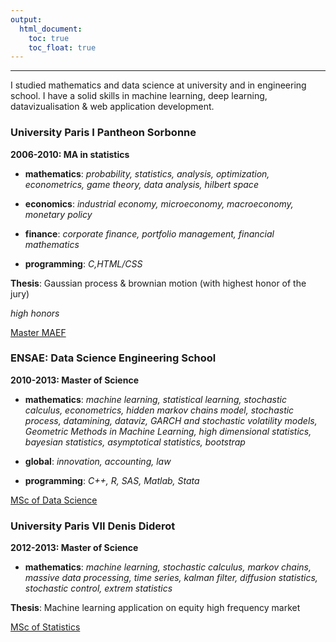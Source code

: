 ---
output:
  html_document: 
    toc: true
    toc_float: true
---

---

I studied mathematics and data science at university and in engineering school. I have a solid skills in machine learning, deep learning, datavizualisation & web application development.


### University Paris I Pantheon Sorbonne

**2006-2010: MA in statistics**

- **mathematics**: *probability, statistics, analysis, optimization, econometrics, game theory, data analysis, hilbert space*

- **economics**: *industrial economy, microeconomy, macroeconomy, monetary policy*

- **finance**: *corporate finance, portfolio management, financial mathematics*

- **programming**: *C,HTML/CSS*

**Thesis**: Gaussian process & brownian motion (with highest honor of the jury)

*high honors*

[Master MAEF](http://www.pantheonsorbonne.fr/index.php?id=111876)





### ENSAE: Data Science Engineering School 

**2010-2013: Master of Science**

- **mathematics**: *machine learning, statistical learning, stochastic calculus, econometrics, hidden markov chains model, stochastic process, datamining, dataviz, GARCH and stochastic volatility models, Geometric Methods in Machine Learning, high dimensional statistics, bayesian statistics, asymptotical statistics, bootstrap*

- **global**: *innovation, accounting, law*

- **programming**: *C++, R, SAS, Matlab, Stata*

[MSc of Data Science](http://www.ensae.fr/data-science/)


### University Paris VII Denis Diderot 

**2012-2013: Master of Science**

- **mathematics**: *machine learning, stochastic calculus, markov chains, massive data processing, time series, kalman filter, diffusion statistics, stochastic control, extrem statistics*

**Thesis**: Machine learning application on  equity high frequency market

[MSc of Statistics](https://masterfinance.math.univ-paris-diderot.fr/)




